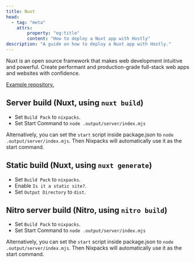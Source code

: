 ```yaml
---
title: Nuxt
head:
  - tag: "meta"
    attrs:
        property: "og:title"
        content: "How to deploy a Nuxt app with Hostly"
description: "A guide on how to deploy a Nuxt app with Hostly."
---
```


Nuxt is an open source framework that makes web development intuitive and powerful.
Create performant and production-grade full-stack web apps and websites with confidence.

[Example repository.](https://github.com/khulnasoft/hostly/tree/main/examples/tree/main/nuxt)

## Server build (Nuxt, using `nuxt build`)

- Set `Build Pack` to `nixpacks`.
- Set Start Command to `node .output/server/index.mjs`

Alternatively, you can set the `start` script inside package.json to `node .output/server/index.mjs`. Then Nixpacks will automatically use it as the start command.

## Static build (Nuxt, using `nuxt generate`)

- Set `Build Pack` to `nixpacks`.
- Enable `Is it a static site?`.
- Set `Output Directory` to `dist`.

## Nitro server build (Nitro, using `nitro build`)

- Set `Build Pack` to `nixpacks`.
- Set Start Command to `node .output/server/index.mjs`

Alternatively, you can set the `start` script inside package.json to `node .output/server/index.mjs`. Then Nixpacks will automatically use it as the start command.
